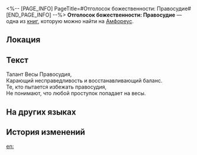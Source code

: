 <%-- [PAGE_INFO]
PageTitle=#Отголосок божественности: Правосудие#
[END_PAGE_INFO] --%>
{{Дополнить}}
{{Книга Инфобокс
|id           = 518
|Название     = 
|Изображение  = Предмет Отголосок божественности- Правосудие.png
|Мир          = Амфореус
|Томов        = 1
|Автор        = <!--нужно добавить-->
|Описание     = Воспоминания о чудесах титана. Лишь те, кому было даровано благословение, способны услышать священное эхо... Слушайте! На судных весах звенит наказание злодеяниям.
|Том1         = {{tx}}
|Источник1    = {{tx|Отсутствует источник}}
|Персонажи    = 
|Фракции      = 
}}
'''Отголосок божественности: Правосудие''' — одна из [[Книги|книг]], которую можно найти на [[Амфореус]].

==Локация==
{{Отметка карты|<!--название карты-->|<!--id отметки-->}}

==Текст==
Талант Весы Правосудия,<br />
Карающий несправедливость и восстанавливающий баланс.<br />
Те, кто пытается избежать правосудия,<br />
Не понимают, что любой проступок попадает на весы.

==На других языках==
{{На других языках
|en   = Divine Echo: Law
|zhs  = 神性的回响：律法
|zht  = 神性的迴響：律法
|ja   = 神性の反響：法
|ko   = 신성의 메아리: 율법
|es   = Eco divino: la Ley
|fr   = Écho divin&nbsp;: Loi
|ru   = Отголосок божественности: Правосудие
|th   = แว่วเสียงศักดิ์สิทธิ์: กฎเกณฑ์
|vi   = Tiếng Vọng Thần Tính: Luật Pháp
|de   = Göttliches Echo: Gesetz
|id   = Gema Ilahi: Hukum
|pt   = Eco Divino: A Lei
}}

==История изменений==
{{История изменений|3.5}}

[[en:]]